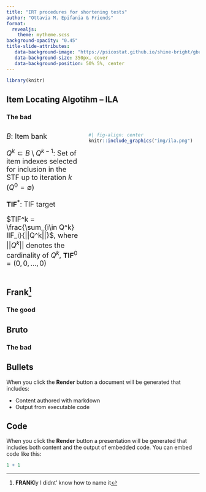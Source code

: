 ```yaml
---
title: "IRT procedures for shortening tests"
author: "Ottavia M. Epifania & Friends"
format: 
  revealjs: 
    theme: mytheme.scss
background-opacity: "0.45"
title-slide-attributes: 
   data-background-image: "https://psicostat.github.io/shine-bright/gbu.jpg"
   data-background-size: 350px, cover
   data-background-position: 50% 5%, center
---
```



```r
library(knitr)

```


## Item Locating Algotihm -- ILA
### The bad

:::: {.columns}


::: {.column width="40%"}

<font size="4">
$B$: Item bank 
			

$Q^k \subset B \setminus Q^{k-1}$: Set of item indexes selected for inclusion in the STF up to iteration $k$ ($Q^0 = \emptyset$)
			
$\mathbf{TIF}^*$: TIF target 
			
		
$TIF^k = \frac{\sum_{i\in Q^k} IIF_i}{||Q^k||}$, where $||Q^k||$ denotes the cardinality of $Q^k$, $\mathbf{TIF}^0 = (0, 0, \ldots, 0)$ 

</font>

:::

::: {.column width="60%"}


```r
#| fig-align: center
knitr::include_graphics("img/ila.png")
```

::: 

::::

## Frank[^1]
### The good


[^1]: **FRANK**ly I didnt' know how to name it



## Bruto 
### The bad


## Bullets

When you click the **Render** button a document will be generated that includes:

-   Content authored with markdown
-   Output from executable code

## Code

When you click the **Render** button a presentation will be generated that includes both content and the output of embedded code. You can embed code like this:

```r
1 + 1
```


